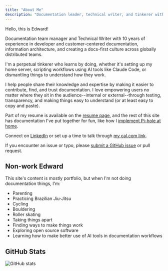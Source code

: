 ```yaml
---
title: "About Me"
description: "Documentation leader, technical writer, and tinkerer with 10 years of experience writing, editing, and maintaining developer-centered documentation."
---
```



Hello, this is Edward!

Documentation team manager and Technical Writer with 10 years of experience in developer and customer-centered documentation, information architecture, and creating a docs-first culture across globally distributed teams.

I'm a perpetual tinkerer who learns by doing, whether it's setting up my home server, scripting workflows using AI tools like Claude Code, or dismantling things to understand how they work.

I help people share their knowledge and expertise by making it easier to contribute, find, and trust documentation. I love empowering users no matter where they sit in the audience--internal or external--through testing, transparency, and making things easy to understand (or at least easy to copy and paste).

Part of my resume is available on the [resume page](/about/resume/), and the rest of this site has documentation I've put together for fun, like how I [implement Pi-hole at home](/docs/pi-hole/).

Connect on [LinkedIn](https://www.linkedin.com/in/edward-angert/) or set up a time to talk through [my cal.com link](https://cal.com/edwardangert).

If you encounter an issue or typo, please [submit a GitHub issue](https://github.com/EdwardAngert/edwardangert.github.io/issues/new) or pull request.

## Non-work Edward

This site's content is mostly portfolio, but when I'm not doing documentation things, I'm:

<ColumnList columns={2}>

- Parenting
- Practicing Brazilian Jiu-Jitsu
- Cycling
- Bouldering
- Roller skating
- Taking things apart
- Finding ways to make things work
- Exploring open source software
- Learning how to make better use of AI tools in documentation workflows

</ColumnList>

## GitHub Stats

![GitHub stats](http://github-profile-summary-cards.vercel.app/api/cards/profile-details?username=EdwardAngert&theme=dracula)
